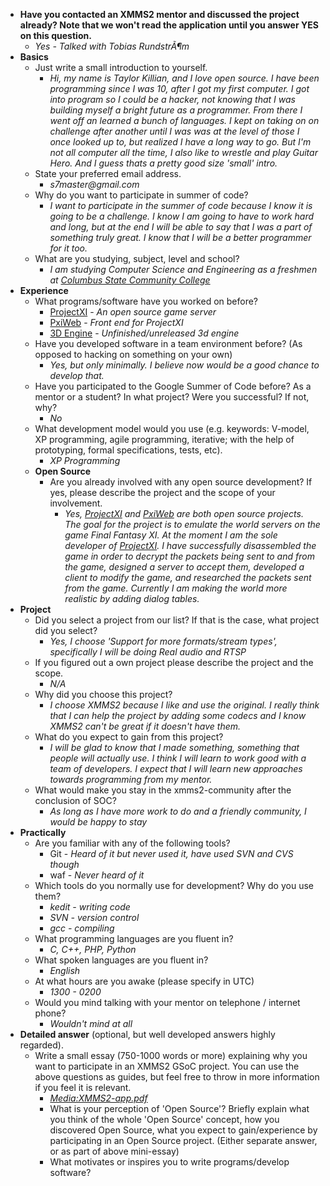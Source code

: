 * '''Have you contacted an XMMS2 mentor and discussed the project already? Note that we won't read the application until you answer YES on this question.'''
** ''Yes - Talked with Tobias RundstrÃ¶m''
* '''Basics'''
** Just write a small introduction to yourself.
*** ''Hi, my name is Taylor Killian, and I love open source. I have been programming since I was 10, after I got my first computer. I got into program so I could be a hacker, not knowing that I was building myself a bright future as a programmer. From there I went off an learned a bunch of languages. I kept on taking on on challenge after another until I was was at the level of those I once looked up to, but realized I have a long way to go. But I'm not all computer all the time, I also like to wrestle and play Guitar Hero. And I guess thats a pretty good size 'small' intro.''
** State your preferred email address.
*** ''s7master@gmail.com''
** Why do you want to participate in summer of code?
*** ''I want to participate in the summer of code because I know it is going to be a challenge. I know I am going to have to work hard and long, but at the end I will be able to say that I was a part of something truly great. I know that I will be a better programmer for it too.''
** What are you studying, subject, level and school?
*** ''I am studying Computer Science and Engineering as a freshmen at [http://www.cscc.edu Columbus State Community College]''
* '''Experience'''
** What programs/software have you worked on before?
*** [http://projectxi.sf.net/ ProjectXI] - ''An open source game server''
*** [http://pxiweb.ffxilock.com/ PxiWeb] - ''Front end for ProjectXI''
*** [http://video.google.com/videoplay?docid=-7473028685931049643&q=sphere+parabola 3D Engine] - ''Unfinished/unreleased 3d engine''
** Have you developed software in a team environment before? (As opposed to hacking on something on your own)
*** ''Yes, but only minimally. I believe now would be a good chance to develop that.''
** Have you participated to the Google Summer of Code before? As a mentor or a student? In what project? Were you successful? If not, why?
*** ''No''
** What development model would you use (e.g. keywords: V-model, XP programming, agile programming, iterative; with the help of prototyping, formal specifications, tests, etc).
*** ''XP Programming''
** '''Open Source'''
*** Are you already involved with any open source development? If yes, please describe the project and the scope of your involvement.
**** ''Yes, [http://projectxi.sf.net/ ProjectXI] and [http://pxiweb.ffxilock.com/ PxiWeb] are both open source projects. The goal for the project is to emulate the world servers on the game Final Fantasy XI. At the moment I am the sole developer of [http://projectxi.sf.net/ ProjectXI]. I have successfully disassembled the game in order to decrypt the packets being sent to and from the game, designed a server to accept them, developed a client to modify the game, and researched the packets sent from the game. Currently I am making the world more realistic by adding dialog tables.''
* '''Project'''
** Did you select a project from our list? If that is the case, what project did you select?
*** ''Yes, I choose 'Support for more formats/stream types', specifically  I will be doing Real audio and RTSP''
** If you figured out a own project please describe the project and the scope.
*** ''N/A''
** Why did you choose this project?
*** ''I choose XMMS2 because I like and use the original. I really think that I can help the project by adding some codecs and I know XMMS2 can't be great if it doesn't have them.''
** What do you expect to gain from this project?
*** ''I will be glad to know that I made something, something that people will actually use. I think I will learn to work good with a team of developers. I expect that I will learn new approaches towards programming from my mentor.''
** What would make you stay in the xmms2-community after the conclusion of SOC?
*** ''As long as I have more work to do and a friendly community, I would be happy to stay''
* '''Practically'''
** Are you familiar with any of the following tools?
*** Git - ''Heard of it but never used it, have used SVN and CVS though''
*** waf - ''Never heard of it''
** Which tools do you normally use for development? Why do you use them?
*** ''kedit - writing code''
*** ''SVN - version control''
*** ''gcc - compiling''
** What programming languages are you fluent in?
*** ''C, C++, PHP, Python''
** What spoken languages are you fluent in?
*** ''English''
** At what hours are you awake (please specify in UTC)
*** ''1300 - 0200''
** Would you mind talking with your mentor on telephone / internet phone?
*** ''Wouldn't mind at all''
* '''Detailed answer''' (optional, but well developed answers highly regarded).
** Write a small essay (750-1000 words or more) explaining why you want to participate in an XMMS2 GSoC project. You can use the above questions as guides, but feel free to throw in more information if you feel it is relevant.
*** ''[[Media:XMMS2-app.pdf]]''
*** What is your perception of 'Open Source'? Briefly explain what you think of the whole 'Open Source' concept, how you discovered Open Source, what you expect to gain/experience by participating in an Open Source project. (Either separate answer, or as part of above mini-essay)
*** What motivates or inspires you to write programs/develop software?